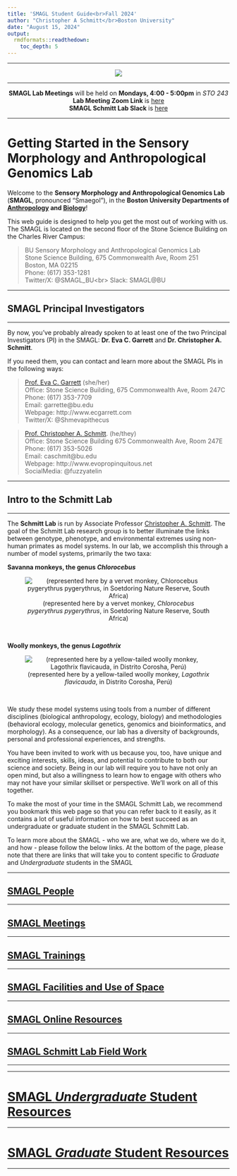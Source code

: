 ```yaml
---
title: 'SMAGL Student Guide<br>Fall 2024'
author: "Christopher A Schmitt</br>Boston University"
date: "August 15, 2024"
output: 
  rmdformats::readthedown:
    toc_depth: 5
---
```


***
<center>
![](img/bu_smagl.png)
</center>

***
<center>
**SMAGL Lab Meetings** will be held on **Mondays, 4:00 - 5:00pm** in *STO 243*<br>**Lab Meeting Zoom Link** is [here](https://bostonu.zoom.us/j/365502724?pwd=Zm1SSjgxMlA1SmYrWDRnbnhIamFwdz09)<br>**SMAGL Schmitt Lab Slack** is [here](https://schmitt-smgal-bu.slack.com/)<br>
</center>
***

# Getting Started in the Sensory Morphology and Anthropological Genomics Lab

Welcome to the **Sensory Morphology and Anthropological Genomics Lab** (**SMAGL**, pronounced “Smaegol”), in the **Boston University Departments of [Anthropology](https://www.bu.edu/anthrop/) and [Biology](https://www.bu.edu/biology/)**! 

This web guide is designed to help you get the most out of working with us. The SMAGL is located on the second floor of the Stone Science Building on the Charles River Campus:

>BU Sensory Morphology and Anthropological Genomics Lab<br>
>Stone Science Building, 675 Commonwealth Ave, Room 251<br>
>Boston, MA 02215<br>
>Phone: (617) 353-1281<br>
>Twitter/X: @SMAGL_BU<br>
>Slack: SMAGL@BU<br>

***

## SMAGL Principal Investigators

***

By now, you’ve probably already spoken to at least one of the two Principal Investigators (PI) in the SMAGL: **Dr. Eva C. Garrett** and **Dr. Christopher A. Schmitt**.

If you need them, you can contact and learn more about the SMAGL PIs in the following ways:

>[Prof. Eva C. Garrett](https://www.bu.edu/anthrop/profile/eva-garrett/) (she/her)<br>
>    Office: Stone Science Building, 675 Commonwealth Ave, Room 247C<br>
>    Phone: (617) 353-7709<br>
>    Email: garrette@bu.edu<br>
>    Webpage: http://www.ecgarrett.com<br>
>    Twitter/X: @Shmevapithecus <br>


>[Prof. Christopher A. Schmitt](https://www.bu.edu/anthrop/profile/christopher-schmitt/). (he/they)<br>
    Office: Stone Science Building 675 Commonwealth Ave, Room 247E<br>
    Phone: (617) 353-5026<br>
    Email: caschmit@bu.edu<br>
    Webpage: http://www.evopropinquitous.net<br>
    SocialMedia: @fuzzyatelin <br>

***

## Intro to the **Schmitt Lab**

***

The **Schmitt Lab** is run by Associate Professor [Christopher A. Schmitt](http://www.evopropinquitous.net). The goal of the Schmitt Lab research group is to better illuminate the links between genotype, phenotype, and environmental extremes using non-human primates as model systems. In our lab, we accomplish this through a number of model systems, primarily the two taxa:

**Savanna monkeys, the genus *Chlorocebus* **

<center>
![(represented here by a vervet monkey, *Chlorocebus pygerythrus pygerythrus*, in Soetdoring Nature Reserve, South Africa)](img/vervet.png)
</center>

<br>

**Woolly monkeys, the genus *Lagothrix* **

<center>
![(represented here by a yellow-tailed woolly monkey, *Lagothrix flavicauda*, in Distrito Corosha, Perú)](img/ytwm.png)
</center>
<br>

We study these model systems using tools from a number of different disciplines (biological anthropology, ecology, biology) and methodologies (behavioral ecology, molecular genetics, genomics and bioinformatics, and morphology). As a consequence, our lab has a diversity of backgrounds, personal and professional experiences, and strengths. 

You have been invited to work with us because you, too, have unique and exciting interests, skills, ideas, and potential to contribute to both our science and society. Being in our lab will require you to have not only an open mind, but also a willingness to learn how to engage with others who may not have your similar skillset or perspective. We'll work on all of this together.

To make the most of your time in the SMAGL Schmitt Lab, we recommend you bookmark this web page so that you can refer back to it easily, as it contains a lot of useful information on how to best succeed as an undergraduate or graduate student in the SMAGL Schmitt Lab.

To learn more about the SMAGL - who we are, what we do, where we do it, and how - please follow the below links. At the bottom of the page, please note that there are links that will take you to content specific to *Graduate* and *Undergraduate* students in the SMAGL

***

## [SMAGL People](https://fuzzyatelin.github.io/smagl_student_guide/smagl_people.html)

***

## [SMAGL Meetings](https://fuzzyatelin.github.io/smagl_student_guide/smagl_meetings.html)

***

## [SMAGL Trainings](https://fuzzyatelin.github.io/smagl_student_guide/smagl_trainings.html)

***

## [SMAGL Facilities and Use of Space](https://fuzzyatelin.github.io/smagl_student_guide/smagl_facilities.html)

***

## [SMAGL Online Resources](https://fuzzyatelin.github.io/smagl_student_guide/smagl_online.html)

***

## [SMAGL Schmitt Lab Field Work](https://fuzzyatelin.github.io/smagl_student_guide/smagl_fieldwork.html)

***



***
# [**SMAGL *Undergraduate* Student Resources**](https://fuzzyatelin.github.io/smagl_student_guide/smagl_ugrad.html)
***
# [**SMAGL *Graduate* Student Resources**](https://fuzzyatelin.github.io/smagl_student_guide/smagl_grad.html)
***